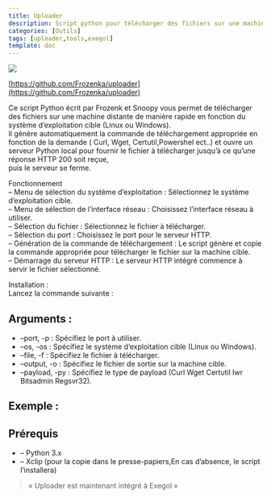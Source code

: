 ```yaml
---
title: Uploader
description: Script python pour télécharger des fichiers sur une machine distante de manière rapide en fonction du système d'exploitation cible (Linux ou Windows).
categories: [Outils]
tags: [uploader,tools,exegol]
template: doc
---
```


![](https://hacking-france.fr/wp-content/uploads/2024/08/OIG3.hB36-150x150.jpg)

[https://github.com/Frozenka/uploader](https://github.com/Frozenka/uploader)

Ce script Python écrit par Frozenk et Snoopy vous permet de télécharger des fichiers sur une machine distante de manière rapide en fonction du système d’exploitation cible (Linux ou Windows).  
Il génère automatiquement la commande de téléchargement appropriée en fonction de la demande ( Curl, Wget, Certutil,Powershel ect..) et ouvre un serveur Python local pour fournir le fichier à télécharger jusqu’à ce qu’une réponse HTTP 200 soit reçue,  
puis le serveur se ferme.

Fonctionnement  
– Menu de sélection du système d’exploitation : Sélectionnez le système d’exploitation cible.  
– Menu de sélection de l’interface réseau : Choisissez l’interface réseau à utiliser.  
– Sélection du fichier : Sélectionnez le fichier à télécharger.  
– Sélection du port : Choisissez le port pour le serveur HTTP.  
– Génération de la commande de téléchargement : Le script génère et copie la commande appropriée pour télécharger le fichier sur la machine cible.  
– Démarrage du serveur HTTP : Le serveur HTTP intégré commence à servir le fichier sélectionné.

Installation :  
Lancez la commande suivante :

## Arguments :

- –port, -p : Spécifiez le port à utiliser.
- –os, -os : Spécifiez le système d’exploitation cible (Linux ou Windows).
- –file, -f : Spécifiez le fichier à télécharger.
- –output, -o : Spécifiez le fichier de sortie sur la machine cible.
- –payload, -py : Spécifiez le type de payload (Curl Wget Certutil Iwr Bitsadmin Regsvr32).

## Exemple :

## Prérequis

- – Python 3.x
- – Xclip (pour la copie dans le presse-papiers,En cas d’absence, le script l’installera)

> « Uploader est maintenant intégré à Exegol »
